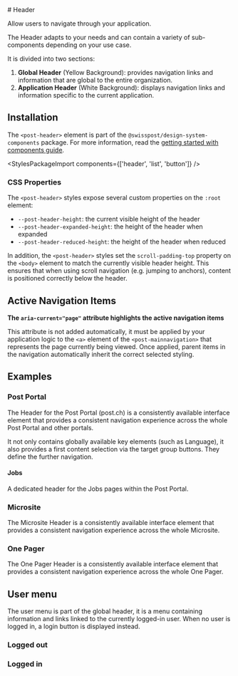 
<Meta of={HeaderStories} />

<div className="docs-title">
  # Header

<link-design of={JSON.stringify(HeaderStories)}></link-design>

</div>

<PackageTag meta={meta}/>

  Allow users to navigate through your application.

The Header adapts to your needs and can contain a variety of sub-components depending on your use case.

It is divided into two sections:

1. **Global Header** (Yellow Background): provides navigation links and information that are global to the entire organization.
2. **Application Header** (White Background): displays navigation links and information specific to the current application.

<div className="main-story">
  <Canvas sourceState="shown" of={HeaderStories.Default} />
</div>
<div className="hide-col-default">
  <Controls of={HeaderStories.Default} />
</div>

## Installation

The `<post-header>` element is part of the `@swisspost/design-system-components` package.
For more information, read the [getting started with components guide](/?path=/docs/edfb619b-fda1-4570-bf25-20830303d483--docs).

<StylesPackageImport components={['header', 'list', 'button']} />

### CSS Properties

The `<post-header>` styles expose several custom properties on the `:root` element:

- `--post-header-height`: the current visible height of the header
- `--post-header-expanded-height`: the height of the header when expanded
- `--post-header-reduced-height`: the height of the header when reduced

In addition, the `<post-header>` styles set the `scroll-padding-top` property on the `<body>` element to match the currently visible header height.
This ensures that when using scroll navigation (e.g. jumping to anchors), content is positioned correctly below the header.

## Active Navigation Items

**The `aria-current="page"` attribute highlights the active navigation items**

This attribute is not added automatically,
it must be applied by your application logic to the `<a>` element of the `<post-mainnavigation>` that represents the page currently being viewed.
Once applied, parent items in the navigation automatically inherit the correct selected styling.

<Canvas sourceState="shown" of={HeaderStories.ActiveNavigationItem} />

## Examples

### Post Portal

The Header for the Post Portal (post.ch) is a consistently available interface element that provides a consistent navigation experience across the whole Post Portal and other portals.

It not only contains globally available key elements (such as Language), it also provides a first content selection via the target group buttons. They define the further navigation.

<Canvas of={HeaderStories.Portal} inline="false" />

#### Jobs

A dedicated header for the Jobs pages within the Post Portal.

<Canvas of={HeaderStories.Jobs} inline="false" />

### Microsite

The Microsite Header is a consistently available interface element that provides a consistent navigation experience across the whole Microsite.

<Canvas of={HeaderStories.Microsite} inline="false" />

### One Pager

The One Pager Header is a consistently available interface element that provides a consistent navigation experience across the whole One Pager.

<Canvas of={HeaderStories.OnePager} inline="false" />

## User menu

The user menu is part of the global header, it is a menu containing information and links linked to the currently logged-in user.
When no user is logged in, a login button is displayed instead.

### Logged out

<Canvas sourceState="hidden" of={HeaderStories.LoggedOut} />

### Logged in

<Canvas sourceState="shown" of={HeaderStories.LoggedIn} />
